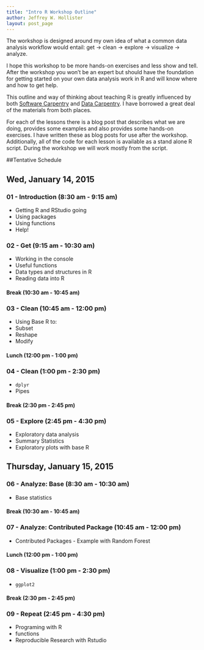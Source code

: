 ```yaml
---
title: "Intro R Workshop Outline"
author: Jeffrey W. Hollister
layout: post_page
---
```


The workshop is designed around my own idea of what a common data analysis workflow would entail: get -> clean -> explore -> visualize -> analyze.  

I hope this workshop to be more hands-on exercises and less show and tell.  After the workshop you won't be an expert but should have the foundation for getting started on your own data analysis work in R and will know where and how to get help. 

This outline and way of thinking about teaching R is greatly influenced by both [Software Carpentry](software-carpentry.org) and [Data Carpentry](http://datacarpentry.org/).  I have borrowed a great deal of the materials from both places.

For each of the lessons there is a blog post that describes what we are doing, provides some examples and also provides some hands-on exercises.  I have written these as blog posts for use after the workshop.  Additionally, all of the code for each lesson is available as a stand alone R script.  During the workshop we will work mostly from the script.  

##Tentative Schedule

## Wed, January 14, 2015

### 01 - Introduction (8:30 am - 9:15 am)
- Getting R and RStudio going
- Using packages
- Using functions
- Help!

### 02 - Get (9:15 am - 10:30 am)
- Working in the console
- Useful functions
- Data types and structures in R
- Reading data into R

#### Break (10:30 am - 10:45 am)

### 03 - Clean (10:45 am - 12:00 pm)
- Using Base R to: 
 - Subset
 - Reshape
 - Modify

#### Lunch (12:00 pm - 1:00 pm)

### 04 - Clean (1:00 pm - 2:30 pm)
- `dplyr`  
- Pipes

#### Break (2:30 pm - 2:45 pm)

### 05 - Explore (2:45 pm - 4:30 pm)
- Exploratory data analysis
- Summary Statistics
- Exploratory plots with base R

## Thursday, January 15, 2015

### 06 - Analyze: Base (8:30 am - 10:30 am)
- Base statistics

#### Break (10:30 am - 10:45 am)

### 07 - Analyze: Contributed Package (10:45 am - 12:00 pm)
- Contributed Packages - Example with Random Forest

#### Lunch (12:00 pm - 1:00 pm)

### 08 - Visualize (1:00 pm - 2:30 pm)
- `ggplot2`

#### Break (2:30 pm - 2:45 pm)

### 09 - Repeat (2:45 pm - 4:30 pm)
- Programing with R
- functions
- Reproducible Research with Rstudio 